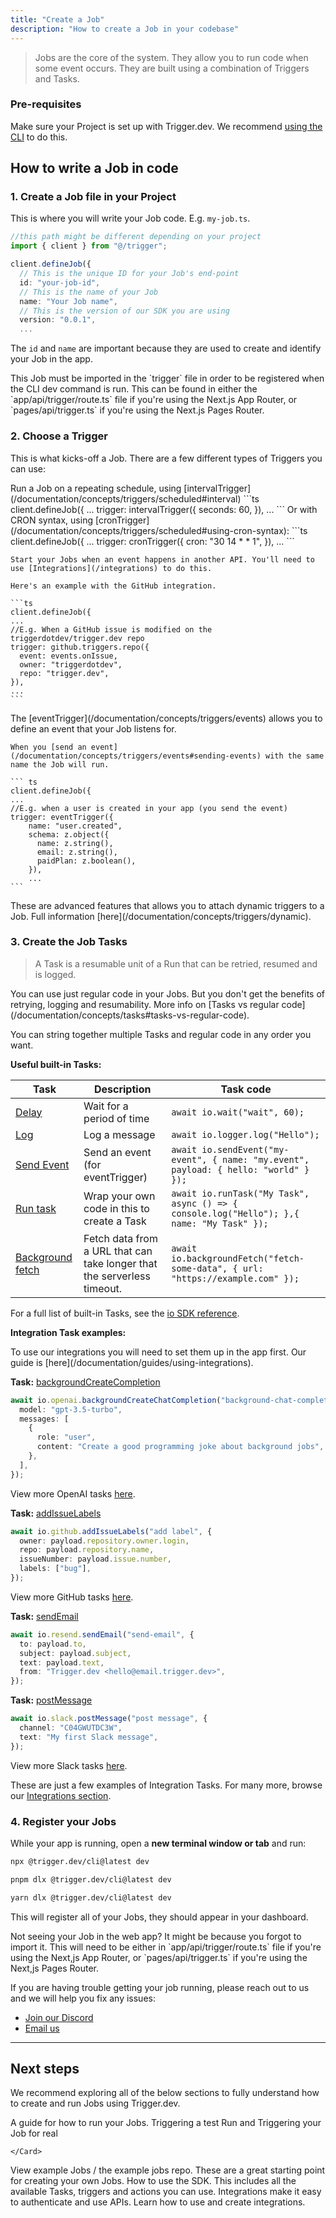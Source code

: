 ```yaml
---
title: "Create a Job"
description: "How to create a Job in your codebase"
---
```


> Jobs are the core of the system. They allow you to run code when some event occurs. They are built using a combination of Triggers and Tasks.

### Pre-requisites

Make sure your Project is set up with Trigger.dev. We recommend [using the CLI](/documentation/quickstart) to do this.

## How to write a Job in code

### 1. Create a Job file in your Project

This is where you will write your Job code. E.g. `my-job.ts`.

```ts
//this path might be different depending on your project
import { client } from "@/trigger";

client.defineJob({
  // This is the unique ID for your Job's end-point
  id: "your-job-id",
  // This is the name of your Job
  name: "Your Job name",
  // This is the version of our SDK you are using
  version: "0.0.1",
  ...
```

The `id` and `name` are important because they are used to create and identify your Job in the app.

<Note>
  This Job must be imported in the `trigger` file in order to be registered when the CLI dev command
  is run. This can be found in either the `app/api/trigger/route.ts` file if you're using the
  Next.js App Router, or `pages/api/trigger.ts` if you're using the Next.js Pages Router.
</Note>

### 2. Choose a Trigger

This is what kicks-off a Job. There are a few different types of Triggers you can use:

<Tabs>
  <Tab title="Scheduled">
    Run a Job on a repeating schedule, using [intervalTrigger](/documentation/concepts/triggers/scheduled#interval)
    ```ts
    client.defineJob({
    ...
    trigger: intervalTrigger({
        seconds: 60,
      }),
    ...
    ```
    Or with CRON syntax, using [cronTrigger](/documentation/concepts/triggers/scheduled#using-cron-syntax):
    ```ts
    client.defineJob({
    ...
    trigger: cronTrigger({
        cron: "30 14 * * 1",
      }),
    ...
    ```
  </Tab>
  <Tab title="Webhook">

    Start your Jobs when an event happens in another API. You'll need to use [Integrations](/integrations) to do this.

    Here's an example with the GitHub integration.

    ```ts
    client.defineJob({
    ...
    //E.g. When a GitHub issue is modified on the triggerdotdev/trigger.dev repo
    trigger: github.triggers.repo({
      event: events.onIssue,
      owner: "triggerdotdev",
      repo: "trigger.dev",
    }),
    ...
    ```

  </Tab>
  <Tab title="Event">
    The [eventTrigger](/documentation/concepts/triggers/events) allows you to define an event that your Job listens for. 
    
    When you [send an event](/documentation/concepts/triggers/events#sending-events) with the same name the Job will run.
        
    ``` ts
    client.defineJob({
    ...
    //E.g. when a user is created in your app (you send the event)
    trigger: eventTrigger({
        name: "user.created",
        schema: z.object({
          name: z.string(),
          email: z.string(),
          paidPlan: z.boolean(),
        }),
        ...
    ```

  </Tab>
  <Tab title="Dynamic">
    These are advanced features that allows you to attach dynamic triggers to a Job. Full information [here](/documentation/concepts/triggers/dynamic).
  </Tab>
</Tabs>

### 3. Create the Job Tasks

> A Task is a resumable unit of a Run that can be retried, resumed and is logged.

<Info>
  You can use just regular code in your Jobs. But you don't get the benefits of retrying, logging
  and resumability. More info on [Tasks vs regular
  code](/documentation/concepts/tasks#tasks-vs-regular-code).
</Info>

You can string together multiple Tasks and regular code in any order you want.

**Useful built-in Tasks:**

| Task                                        | Description                                                             | Task code                                                                                 |
| ------------------------------------------- | ----------------------------------------------------------------------- | ----------------------------------------------------------------------------------------- |
| [Delay](/documentation/concepts/delays)     | Wait for a period of time                                               | `await io.wait("wait", 60);`                                                              |
| [Log](/sdk/io/logger)                       | Log a message                                                           | `await io.logger.log("Hello");`                                                           |
| [Send Event](/sdk/io/sendevent)             | Send an event (for eventTrigger)                                        | `await io.sendEvent("my-event", { name: "my.event", payload: { hello: "world" } });`      |
| [Run task](/sdk/io/runtask)                 | Wrap your own code in this to create a Task                             | `await io.runTask("My Task", async () => { console.log("Hello"); },{ name: "My Task" });` |
| [Background fetch](/sdk/io/backgroundfetch) | Fetch data from a URL that can take longer that the serverless timeout. | `await io.backgroundFetch("fetch-some-data", { url: "https://example.com" });`            |

For a full list of built-in Tasks, see the [io SDK reference](/sdk/io).

**Integration Task examples:**

<Info>
  To use our integrations you will need to set them up in the app first. Our guide is
  [here](/documentation/guides/using-integrations).
</Info>

<AccordionGroup>
<Accordion title="OpenAI" description="Generate text completions in a conversational context.">

**Task:** [backgroundCreateCompletion](/integrations/apis/openai)

```ts
await io.openai.backgroundCreateChatCompletion("background-chat-completion", {
  model: "gpt-3.5-turbo",
  messages: [
    {
      role: "user",
      content: "Create a good programming joke about background jobs",
    },
  ],
});
```

View more OpenAI tasks [here](/integrations/apis/openai).

</Accordion>
<Accordion title="GitHub" description="Add a custom label to a GitHub issue.">

**Task:** [addIssueLabels](/integrations/apis/github-tasks)

```ts
await io.github.addIssueLabels("add label", {
  owner: payload.repository.owner.login,
  repo: payload.repository.name,
  issueNumber: payload.issue.number,
  labels: ["bug"],
});
```

View more GitHub tasks [here](/integrations/apis/github-tasks).

</Accordion>
<Accordion title="Resend" description="Send an email using Resend.">

**Task:** [sendEmail](/integrations/apis/resend)

```ts
await io.resend.sendEmail("send-email", {
  to: payload.to,
  subject: payload.subject,
  text: payload.text,
  from: "Trigger.dev <hello@email.trigger.dev>",
});
```

</Accordion>
<Accordion title="Slack" description="Post a message to a Slack channel.">

**Task:** [postMessage](/integrations/apis/slack)

```ts
await io.slack.postMessage("post message", {
  channel: "C04GWUTDC3W",
  text: "My first Slack message",
});
```

View more Slack tasks [here](/integrations/apis/slack).

</Accordion>
</AccordionGroup>

These are just a few examples of Integration Tasks. For many more, browse our [Integrations section](/integrations/).

### 4. Register your Jobs

While your app is running, open a **new terminal window or tab** and run:

<CodeGroup>

```bash npm
npx @trigger.dev/cli@latest dev
```

```bash pnpm
pnpm dlx @trigger.dev/cli@latest dev
```

```bash yarn
yarn dlx @trigger.dev/cli@latest dev
```

</CodeGroup>

This will register all of your Jobs, they should appear in your dashboard.

<Note>
  Not seeing your Job in the web app? It might be because you forgot to import it. This will need to
  be either in `app/api/trigger/route.ts` file if you're using the Next,js App Router, or
  `pages/api/trigger.ts` if you're using the Next,js Pages Router.
</Note>

If you are having trouble getting your job running, please reach out to us and we will help you fix any issues:

- [Join our Discord](https://discord.gg/kA47vcd8P6)
- [Email us](mailto:help@trigger.dev)

---

## Next steps

We recommend exploring all of the below sections to fully understand how to create and run Jobs using Trigger.dev.

<CardGroup cols={2}>
  <Card
    title="Running your jobs"
    icon="wand-magic-sparkles"
    href="/documentation/guides/running-jobs"
  >
  A guide for how to run your Jobs. Triggering a test Run and Triggering your Job for real

    </Card>

 <Card title="Example Jobs" icon="slot-machine" href="/examples">
    View example Jobs / the example jobs repo. These are a great starting
    point for creating your own Jobs.
  </Card>
  <Card title="SDK reference" icon="code" href="/sdk">
    How to use the SDK. This includes all the available Tasks, triggers and
    actions you can use.
  </Card>
 
  <Card title="Integrations" icon="grid-2" href="/integrations">
    Integrations make it easy to authenticate and use APIs.
Learn how to use and create integrations.
  </Card>
</CardGroup>
